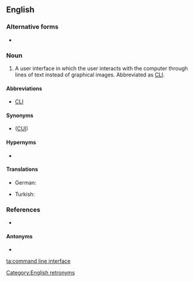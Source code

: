 {{also|command-line interface}}
==English==

===Alternative forms===
* {{l|en|command-line interface}}

===Noun===
{{en-noun|head=[[command line]] [[interface]]}}

# {{lb|en|computing}} A user interface in which the user interacts with the computer through lines of text instead of graphical images. Abbreviated as [[CLI]].

====Abbreviations====
* [[CLI]]

====Synonyms====
* {{l|en|character user interface}} ([[CUI]])

====Hypernyms====
* {{l|en|interface}}

====Translations====
{{trans-top}}
* German: {{t|de|Kommandozeile|f}}
{{trans-mid}}
* Turkish: {{t|tr|komut satırı}}
{{trans-bpttom}}

===References===
* {{pedia}}

====Antonyms====
* {{l|en|graphical user interface}}

[[Category:English retronyms]]

[[ta:command line interface]]